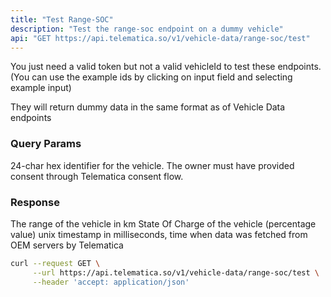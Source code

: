 ```yaml
---
title: "Test Range-SOC"
description: "Test the range-soc endpoint on a dummy vehicle"
api: "GET https://api.telematica.so/v1/vehicle-data/range-soc/test"
---
```


You just need a valid token but not a valid vehicleId to test these endpoints.
(You can use the example ids by clicking on input field and selecting example
input)

They will return dummy data in the same format as of Vehicle Data endpoints

### Query Params

<ParamField query="vehicleId" type="string" required>
  24-char hex identifier for the vehicle. The owner must have provided consent
  through Telematica consent flow.
</ParamField>

### Response

<ParamField body="range" type="number" required>
  The range of the vehicle in km
</ParamField>

<ParamField body="soc" type="number" required>
  State Of Charge of the vehicle (percentage value)
</ParamField>

<ParamField body="timestamp" type="number" required>
  unix timestamp in milliseconds, time when data was fetched from OEM servers by
  Telematica
</ParamField>

<RequestExample>

```bash Request
curl --request GET \
     --url https://api.telematica.so/v1/vehicle-data/range-soc/test \
     --header 'accept: application/json'
```

</RequestExample>
